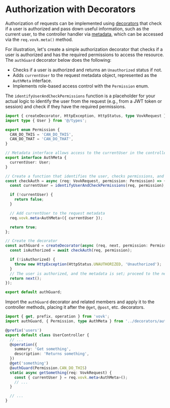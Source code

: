 # Authorization with Decorators

Authorization of requests can be implemented using [decorators](/controller/decorator) that check if a user is authorized and pass down useful information, such as the current user, to the controller handler via [metadata](/controller/meta), which can be accessed via the `req.vovk.meta()` method.

For illustration, let's create a simple authorization decorator that checks if a user is authorized and has the required permissions to access the resource. The `authGuard` decorator below does the following:

- Checks if a user is authorized and returns an `Unauthorized` status if not.
- Adds `currentUser` to the request metadata object, represented as the `AuthMeta` interface.
- Implements role-based access control with the `Permission` enum.

The `identifyUserAndCheckPermissions` function is a placeholder for your actual logic to identify the user from the request (e.g., from a JWT token or session) and check if they have the required permissions.

```ts filename="src/decorators/authGuard.ts"
import { createDecorator, HttpException, HttpStatus, type VovkRequest } from 'vovk';
import type { User } from '@/types';

export enum Permission {
  CAN_DO_THIS = 'CAN_DO_THIS',
  CAN_DO_THAT = 'CAN_DO_THAT',
}

// Metadata interface allows access to the currentUser in the controller
export interface AuthMeta {
  currentUser: User;
}

// Create a function that identifies the user, checks permissions, and updates the request metadata
const checkAuth = async (req: VovkRequest, permission: Permission) => {
  const currentUser = identifyUserAndCheckPermissions(req, permission);

  if (!currentUser) {
    return false;
  }

  // Add currentUser to the request metadata
  req.vovk.meta<AuthMeta>({ currentUser });

  return true;
};

// Create the decorator
const authGuard = createDecorator(async (req, next, permission: Permission) => {
  const isAuthorized = await checkAuth(req, permission);

  if (!isAuthorized) {
    throw new HttpException(HttpStatus.UNAUTHORIZED, 'Unauthorized');
  }
  // The user is authorized, and the metadata is set; proceed to the next decorator or controller handler
  return next();
});

export default authGuard;
```

Import the `authGuard` decorator and related members and apply it to the controller methods, placing it after the `@get`, `@post`, etc. decorators.

```ts filename="src/modules/user/UserController.ts"
import { get, prefix, operation } from 'vovk';
import authGuard, { Permission, type AuthMeta } from '../decorators/authGuard';

@prefix('users')
export default class UserController {
  // ...
  @operation({
    summary: 'Get something',
    description: 'Returns something',
  })
  @get('something')
  @authGuard(Permission.CAN_DO_THIS)
  static async getSomething(req: VovkRequest) {
    const { currentUser } = req.vovk.meta<AuthMeta>();
    // ...
  }

  // ...
}
```
